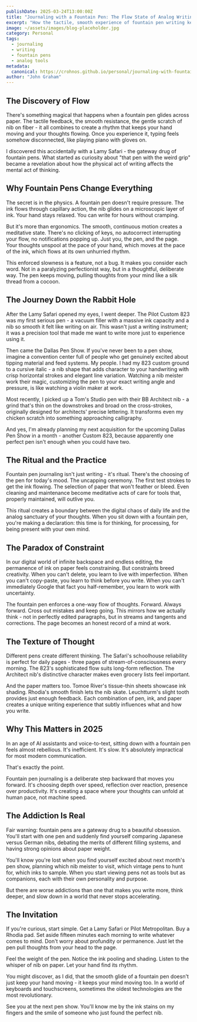```yaml
---
publishDate: 2025-03-24T13:00:00Z
title: "Journaling with a Fountain Pen: The Flow State of Analog Writing"
excerpt: "How the tactile, smooth experience of fountain pen writing keeps thoughts flowing - from a Lamy Safari to custom nib grinds at pen shows."
image: ~/assets/images/blog-placeholder.jpg
category: Personal
tags:
  - journaling
  - writing
  - fountain pens
  - analog tools
metadata:
  canonical: https://crohnos.github.io/personal/journaling-with-fountain-pen
author: "John Graham"
---
```


## The Discovery of Flow

There's something magical that happens when a fountain pen glides across paper. The tactile feedback, the smooth resistance, the gentle scratch of nib on fiber - it all combines to create a rhythm that keeps your hand moving and your thoughts flowing. Once you experience it, typing feels somehow disconnected, like playing piano with gloves on.

I discovered this accidentally with a Lamy Safari - the gateway drug of fountain pens. What started as curiosity about "that pen with the weird grip" became a revelation about how the physical act of writing affects the mental act of thinking.

## Why Fountain Pens Change Everything

The secret is in the physics. A fountain pen doesn't require pressure. The ink flows through capillary action, the nib glides on a microscopic layer of ink. Your hand stays relaxed. You can write for hours without cramping.

But it's more than ergonomics. The smooth, continuous motion creates a meditative state. There's no clicking of keys, no autocorrect interrupting your flow, no notifications popping up. Just you, the pen, and the page. Your thoughts unspool at the pace of your hand, which moves at the pace of the ink, which flows at its own unhurried rhythm.

This enforced slowness is a feature, not a bug. It makes you consider each word. Not in a paralyzing perfectionist way, but in a thoughtful, deliberate way. The pen keeps moving, pulling thoughts from your mind like a silk thread from a cocoon.

## The Journey Down the Rabbit Hole

After the Lamy Safari opened my eyes, I went deeper. The Pilot Custom 823 was my first serious pen - a vacuum filler with a massive ink capacity and a nib so smooth it felt like writing on air. This wasn't just a writing instrument; it was a precision tool that made me want to write more just to experience using it.

Then came the Dallas Pen Show. If you've never been to a pen show, imagine a convention center full of people who get genuinely excited about tipping material and feed systems. My people. I had my 823 custom ground to a cursive italic - a nib shape that adds character to your handwriting with crisp horizontal strokes and elegant line variation. Watching a nib meister work their magic, customizing the pen to your exact writing angle and pressure, is like watching a violin maker at work.

Most recently, I picked up a Tom's Studio pen with their BB Architect nib - a grind that's thin on the downstrokes and broad on the cross-strokes, originally designed for architects' precise lettering. It transforms even my chicken scratch into something approaching calligraphy.

And yes, I'm already planning my next acquisition for the upcoming Dallas Pen Show in a month - another Custom 823, because apparently one perfect pen isn't enough when you could have two.

## The Ritual and the Practice

Fountain pen journaling isn't just writing - it's ritual. There's the choosing of the pen for today's mood. The uncapping ceremony. The first test strokes to get the ink flowing. The selection of paper that won't feather or bleed. Even cleaning and maintenance become meditative acts of care for tools that, properly maintained, will outlive you.

This ritual creates a boundary between the digital chaos of daily life and the analog sanctuary of your thoughts. When you sit down with a fountain pen, you're making a declaration: this time is for thinking, for processing, for being present with your own mind.

## The Paradox of Constraint

In our digital world of infinite backspace and endless editing, the permanence of ink on paper feels constraining. But constraints breed creativity. When you can't delete, you learn to live with imperfection. When you can't copy-paste, you learn to think before you write. When you can't immediately Google that fact you half-remember, you learn to work with uncertainty.

The fountain pen enforces a one-way flow of thoughts. Forward. Always forward. Cross out mistakes and keep going. This mirrors how we actually think - not in perfectly edited paragraphs, but in streams and tangents and corrections. The page becomes an honest record of a mind at work.

## The Texture of Thought

Different pens create different thinking. The Safari's schoolhouse reliability is perfect for daily pages - three pages of stream-of-consciousness every morning. The 823's sophisticated flow suits long-form reflection. The Architect nib's distinctive character makes even grocery lists feel important.

And the paper matters too. Tomoe River's tissue-thin sheets showcase ink shading. Rhodia's smooth finish lets the nib skate. Leuchtturm's slight tooth provides just enough feedback. Each combination of pen, ink, and paper creates a unique writing experience that subtly influences what and how you write.

## Why This Matters in 2025

In an age of AI assistants and voice-to-text, sitting down with a fountain pen feels almost rebellious. It's inefficient. It's slow. It's absolutely impractical for most modern communication.

That's exactly the point.

Fountain pen journaling is a deliberate step backward that moves you forward. It's choosing depth over speed, reflection over reaction, presence over productivity. It's creating a space where your thoughts can unfold at human pace, not machine speed.

## The Addiction Is Real

Fair warning: fountain pens are a gateway drug to a beautiful obsession. You'll start with one pen and suddenly find yourself comparing Japanese versus German nibs, debating the merits of different filling systems, and having strong opinions about paper weight.

You'll know you're lost when you find yourself excited about next month's pen show, planning which nib meister to visit, which vintage pens to hunt for, which inks to sample. When you start viewing pens not as tools but as companions, each with their own personality and purpose.

But there are worse addictions than one that makes you write more, think deeper, and slow down in a world that never stops accelerating.

## The Invitation

If you're curious, start simple. Get a Lamy Safari or Pilot Metropolitan. Buy a Rhodia pad. Set aside fifteen minutes each morning to write whatever comes to mind. Don't worry about profundity or permanence. Just let the pen pull thoughts from your head to the page.

Feel the weight of the pen. Notice the ink pooling and shading. Listen to the whisper of nib on paper. Let your hand find its rhythm.

You might discover, as I did, that the smooth glide of a fountain pen doesn't just keep your hand moving - it keeps your mind moving too. In a world of keyboards and touchscreens, sometimes the oldest technologies are the most revolutionary.

See you at the next pen show. You'll know me by the ink stains on my fingers and the smile of someone who just found the perfect nib.